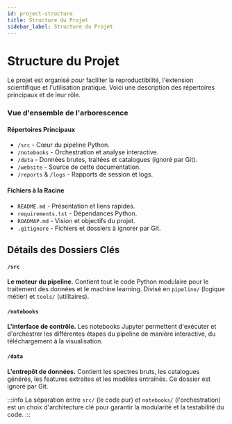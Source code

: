 ```yaml
---
id: project-structure
title: Structure du Projet
sidebar_label: Structure du Projet
---
```


<!-- Complet for v0.1.0-alpha release -->


# <FontAwesomeIcon icon={faFolderOpen} /> Structure du Projet

Le projet est organisé pour faciliter la reproductibilité, l'extension scientifique et l'utilisation pratique. Voici une description des répertoires principaux et de leur rôle.

### Vue d'ensemble de l'arborescence

<div className="container" style={{padding: '0'}}>
<div className="row">

<div className="col col--6">
  <h4><FontAwesomeIcon icon={faFolder} /> Répertoires Principaux</h4>
  <ul>
    <li><code>/src</code> - Cœur du pipeline Python.</li>
    <li><code>/notebooks</code> - Orchestration et analyse interactive.</li>
    <li><code>/data</code> - Données brutes, traitées et catalogues (ignoré par Git).</li>
    <li><code>/website</code> - Source de cette documentation.</li>
    <li><code>/reports</code> & <code>/logs</code> - Rapports de session et logs.</li>
  </ul>
</div>
<div className="col col--6">
  <h4><FontAwesomeIcon icon={faFileAlt} /> Fichiers à la Racine</h4>
  <ul>
    <li><code>README.md</code> - Présentation et liens rapides.</li>
    <li><code>requirements.txt</code> - Dépendances Python.</li>
    <li><code>ROADMAP.md</code> - Vision et objectifs du projet.</li>
    <li><code>.gitignore</code> - Fichiers et dossiers à ignorer par Git.</li>
  </ul>
</div>
</div>
</div>

## Détails des Dossiers Clés

<div className="container" style={{padding: '0', marginTop: '1.5rem'}}>
<div className="row">
<div className="col col--4 margin-bottom--lg">
  <div className="card">
    <div className="card__header">
      <h4><FontAwesomeIcon icon={faFileCode} /> <code>/src</code></h4>
    </div>
    <div className="card__body">
      <strong>Le moteur du pipeline.</strong> Contient tout le code Python modulaire pour le traitement des données et le machine learning. Divisé en <code>pipeline/</code> (logique métier) et <code>tools/</code> (utilitaires).
    </div>
  </div>
</div>
<div className="col col--4 margin-bottom--lg">
  <div className="card">
    <div className="card__header">
      <h4><FontAwesomeIcon icon={faLaptopCode} /> <code>/notebooks</code></h4>
    </div>
    <div className="card__body">
      <strong>L'interface de contrôle.</strong> Les notebooks Jupyter permettent d'exécuter et d'orchestrer les différentes étapes du pipeline de manière interactive, du téléchargement à la visualisation.
    </div>
  </div>
</div>
<div className="col col--4 margin-bottom--lg">
  <div className="card">
    <div className="card__header">
      <h4><FontAwesomeIcon icon={faDatabase} /> <code>/data</code></h4>
    </div>
    <div className="card__body">
      <strong>L'entrepôt de données.</strong> Contient les spectres bruts, les catalogues générés, les features extraites et les modèles entraînés. Ce dossier est ignoré par Git.
    </div>
  </div>
</div>
</div>
</div>

:::info
La séparation entre `src/` (le code pur) et `notebooks/` (l'orchestration) est un choix d'architecture clé pour garantir la modularité et la testabilité du code.
:::